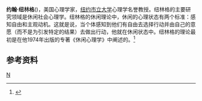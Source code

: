 '''约翰·纽林格'''({{bd|1924年|4月26日|1991年|6月20日}})，美国心理学家，[[纽约市立大学|纽约市立大学]]心理学名誉教授。纽林格的主要研究领域是休闲社会心理学。纽林格的休闲理论中，休闲的心理状态有两个标准：感知自由和主观动机。这就是说，当个体感知到他们有自由去选择行动并由自己的意愿（而不是为引发特定的结果）去做出行动，他就在休闲状态中。纽林格的理论最初是在他1974年出版的专著《休闲心理学》中阐述的。<ref name=Parker>{{cite journal
  | last = Parker
  | first = Stan
  | title = Appreciation: John Neulinger, 1925–91
  | journal = Leisure Studies
  | volume = 11
  | issue = 1
  | pages = 93
  | publisher = Routledge
  | date = Jan  1991
  | doi = 10.1080/02614369100390341
  | issn = 02614367
}}</ref>
==参考资料==
{{reflist}}
[[Category:社会心理学家|N]]